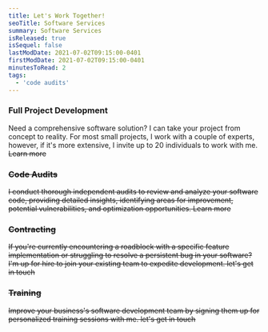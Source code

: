 ```yaml
---
title: Let's Work Together!
seoTitle: Software Services
summary: Software Services
isReleased: true
isSequel: false
lastModDate: 2021-07-02T09:15:00-0401
firstModDate: 2021-07-02T09:15:00-0401
minutesToRead: 2
tags:
  - 'code audits'
---
```

<H3>Full Project Development</H3>
<C>
Need a comprehensive software solution? I can take your project from concept to reality. For most small projects, I work with a couple of <L href="/business/glossary#team">experts</L>, however, if it's more extensive, I invite up to 20 individuals to work with me. 
<S/>
<L href="/services/full-project-development">Learn more</L>
</C>
<H3>Code Audits</H3>
<C>
I conduct thorough <L href="/blog/independent-code-audit">independent audits</L> to review and analyze your software code, providing detailed insights, identifying areas for improvement, potential vulnerabilities, and optimization opportunities.
<S/>
<L href="/services/code-audits">Learn more</L>
</C>

<H3>Contracting</H3>
<C>
If you're currently encountering a roadblock with a specific feature implementation or struggling to resolve a persistent bug in your software? I'm up for hire to join your existing team to expedite development. 
<S/><L href="/contact">let's get in touch</L>
</C>
<H3>Training</H3>
<C>
Improve your business's software development team by signing them up for personalized training sessions with me. 
 <S/><L href="/contact">let's get in touch</L>
</C>
